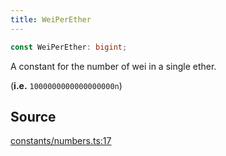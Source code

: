 ```yaml
---
title: WeiPerEther
---
```


```ts
const WeiPerEther: bigint;
```

A constant for the number of wei in a single ether.

(**i.e.** `1000000000000000000n`)

## Source

[constants/numbers.ts:17](https://github.com/dominant-strategies/quais.js/blob/9bfb949cc06bcfbb7d38a4e546f9ef7f1b4677ea/src/constants/numbers.ts#L17)
